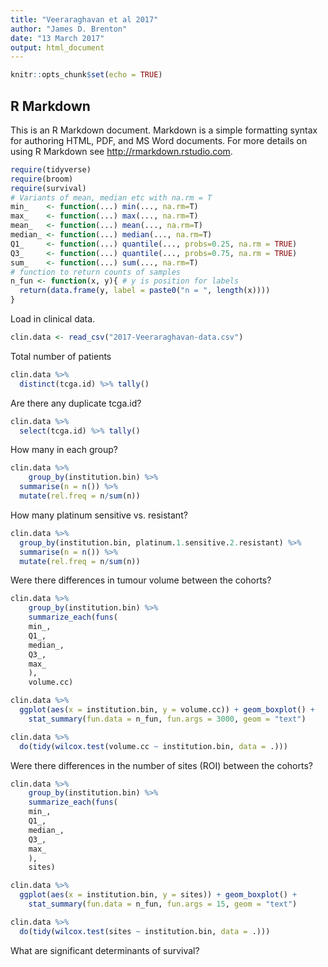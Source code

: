 ```yaml
---
title: "Veeraraghavan et al 2017"
author: "James D. Brenton"
date: "13 March 2017"
output: html_document
---
```


```r
knitr::opts_chunk$set(echo = TRUE)
```

## R Markdown

This is an R Markdown document. Markdown is a simple formatting syntax for authoring HTML, PDF, and MS Word documents. For more details on using R Markdown see <http://rmarkdown.rstudio.com>.

```r
require(tidyverse)
require(broom)
require(survival)
# Variants of mean, median etc with na.rm = T
min_    <- function(...) min(..., na.rm=T)
max_    <- function(...) max(..., na.rm=T)
mean_   <- function(...) mean(..., na.rm=T)
median_ <- function(...) median(..., na.rm=T)
Q1_     <- function(...) quantile(..., probs=0.25, na.rm = TRUE)
Q3_     <- function(...) quantile(..., probs=0.75, na.rm = TRUE)
sum_    <- function(...) sum(..., na.rm=T)
# function to return counts of samples
n_fun <- function(x, y){ # y is position for labels
  return(data.frame(y, label = paste0("n = ", length(x))))
}
```

Load in clinical data.

```r
clin.data <- read_csv("2017-Veeraraghavan-data.csv")
```

Total number of patients

```r
clin.data %>%
  distinct(tcga.id) %>% tally()
```

Are there any duplicate tcga.id?

```r
clin.data %>%
  select(tcga.id) %>% tally()
```

How many in each group?

```r
clin.data %>%
    group_by(institution.bin) %>%
  summarise(n = n()) %>%
  mutate(rel.freq = n/sum(n))
```

How many platinum sensitive vs. resistant?

```r
clin.data %>%
  group_by(institution.bin, platinum.1.sensitive.2.resistant) %>%
  summarise(n = n()) %>%
  mutate(rel.freq = n/sum(n))
```

Were there differences in tumour volume between the cohorts?

```r
clin.data %>%
    group_by(institution.bin) %>%
    summarize_each(funs(
    min_,
    Q1_,
    median_,
    Q3_,
    max_
    ), 
    volume.cc) 
```

```r
clin.data %>%
  ggplot(aes(x = institution.bin, y = volume.cc)) + geom_boxplot() +
    stat_summary(fun.data = n_fun, fun.args = 3000, geom = "text")
```


```r
clin.data %>% 
  do(tidy(wilcox.test(volume.cc ~ institution.bin, data = .)))
```

Were there differences in the number of sites (ROI) between the cohorts?

```r
clin.data %>%
    group_by(institution.bin) %>%
    summarize_each(funs(
    min_,
    Q1_,
    median_,
    Q3_,
    max_
    ), 
    sites) 
```

```r
clin.data %>%
  ggplot(aes(x = institution.bin, y = sites)) + geom_boxplot() +
    stat_summary(fun.data = n_fun, fun.args = 15, geom = "text")
```


```r
clin.data %>% 
  do(tidy(wilcox.test(sites ~ institution.bin, data = .)))
```

What are significant determinants of survival?

